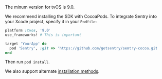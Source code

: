 The minum version for tvOS is 9.0.

We recommend installing the SDK with CocoaPods. To integrate Sentry into your Xcode project, specify it in your `Podfile`:

```ruby {filename:"Podfile"}
platform :tvos, '9.0'
use_frameworks! # This is important

target 'YourApp' do
  pod 'Sentry', :git => 'https://github.com/getsentry/sentry-cocoa.git', :tag => '{{ packages.version('sentry.cocoa') }}'
end
```

Then run `pod install`.

We also support alternate [installation methods](install/).
